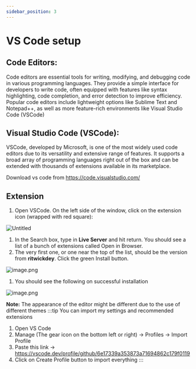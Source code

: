 ```yaml
---
sidebar_position: 3
---
```


# VS Code setup

## Code Editors:

Code editors are essential tools for writing, modifying, and debugging code in various programming languages. They provide a simple interface for developers to write code, often equipped with features like syntax highlighting, code completion, and error detection to improve efficiency. Popular code editors include lightweight options like Sublime Text and Notepad++, as well as more feature-rich environments like Visual Studio Code (VSCode)

## Visual Studio Code (VSCode):

VSCode, developed by Microsoft, is one of the most widely used code editors due to its versatility and extensive range of features. It supports a broad array of programming languages right out of the box and can be extended with thousands of extensions available in its marketplace.

Download vs code from https://code.visualstudio.com/

## Extension

1. Open VSCode. On the left side of the window, click on the extension icon (wrapped with red square):

![Untitled](/img/vscode-sidebar.png)

1. In the Search box, type in **Live Server** and hit return. You should see a list of a bunch of extensions called Open in Browser.
2. The very first one, or one near the top of the list, should be the version from **ritwickdey**. Click the green Install button.

![image.png](/img/liveserver.png)

1. You should see the following on successful installation

![image.png](/img/liveserver_installed.png)

**Note:** The appearance of the editor might be different due to the use of different themes
:::tip
You can import my settings and recommended extensions

1. Open VS Code
2. Manage (The gear icon on the bottom left or right) → Profiles → Import Profile
3. Paste this link → https://vscode.dev/profile/github/6e17339a353873a71694862c179f0119
4. Click on Create Profile button to import everything
   :::

